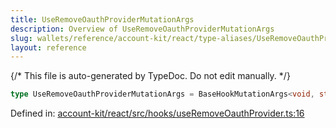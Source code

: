 ```yaml
---
title: UseRemoveOauthProviderMutationArgs
description: Overview of UseRemoveOauthProviderMutationArgs
slug: wallets/reference/account-kit/react/type-aliases/UseRemoveOauthProviderMutationArgs
layout: reference
---
```


{/* This file is auto-generated by TypeDoc. Do not edit manually. */}

```ts
type UseRemoveOauthProviderMutationArgs = BaseHookMutationArgs<void, string>;
```

Defined in: [account-kit/react/src/hooks/useRemoveOauthProvider.ts:16](https://github.com/alchemyplatform/aa-sdk/blob/dc58c113ff1eeb06d4b3f76c505cbbaad47db8fc/account-kit/react/src/hooks/useRemoveOauthProvider.ts#L16)
